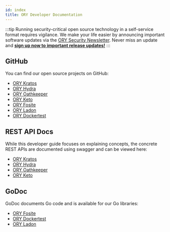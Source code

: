 ```yaml
---
id: index
title: ORY Developer Documentation
---
```


:::tip
Running security-critical open source technology in a self-service format
requires vigilance. We make your life easier by announcing important software
updates via the
[ORY Security Newsletter](https://ory.us10.list-manage.com/subscribe?u=ffb1a878e4ec6c0ed312a3480&id=f605a41b53).
Never miss an update and
**[sign up now to important release updates!](https://ory.us10.list-manage.com/subscribe?u=ffb1a878e4ec6c0ed312a3480&id=f605a41b53)**
:::

## GitHub

You can find our open source projects on GitHub:

- [ORY Kratos](https://github.com/ory/kratos)
- [ORY Hydra](https://github.com/ory/hydra)
- [ORY Oathkeeper](https://github.com/ory/oathkeeper)
- [ORY Keto](https://github.com/ory/keto)
- [ORY Fosite](https://github.com/ory/fosite)
- [ORY Ladon](https://github.com/ory/ladon)
- [ORY Dockertest](https://github.com/ory/dockertest)

## REST API Docs

While this developer guide focuses on explaining concepts, the concrete REST
APIs are documented using swagger and can be viewed here:

- [ORY Kratos](https://www.ory.sh/docs/kratos/reference/api.md)
- [ORY Hydra](https://www.ory.sh/docs/hydra/reference/api.md)
- [ORY Oathkeeper](https://www.ory.sh/docs/oathkeeper/reference/api.md)
- [ORY Keto](https://www.ory.sh/docs/keto/reference/api.md)

## GoDoc

GoDoc documents Go code and is available for our Go libraries:

- [ORY Fosite](https://godoc.org/github.com/ory/fosite)
- [ORY Dockertest](https://godoc.org/github.com/ory/dockertest)
- [ORY Ladon](https://godoc.org/github.com/ory/ladon)
